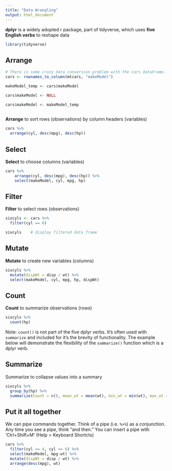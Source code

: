 ```yaml
---
title: "Data Wrangling"
output: html_document
---
```


**dplyr** is a widely adopted r package, part of tidyverse, which uses **five English verbs** to reshape data

```r
library(tidyverse)
```

## Arrange


```r
# There is some crazy data conversion problem with the cars dataFrame.  But since I only did that to show people how to load data  (see data_management.Rmd,)  I'm transforming 'cars' in a more robust fashion with `rownames_to_column`
cars <- rownames_to_column(mtcars, "makeModel")

makeModel_temp <- cars$makeModel

cars$makeModel <- NULL

cars$makeModel <- makeModel_temp
  
```


**Arrange** to sort rows (observations) by column headers (variables)

```r
cars %>% 
  arrange(cyl, desc(mpg), desc(hp))
```

## Select

**Select** to choose columns (variables)

```r
cars %>% 
    arrange(cyl, desc(mpg), desc(hp)) %>% 
    select(makeModel, cyl, mpg, hp)
```


## Filter

**Filter** to select rows (observations)

```r
sixcyls <- cars %>% 
  filter(cyl == 6)

sixcyls    # display filtered data frame
```

## Mutate

**Mutate** to create new variables (columns) 

```r
sixcyls %>% 
  mutate(dispWt = disp / wt) %>% 
  select(makeModel, cyl, mpg, hp, dispWt)
```

## Count

**Count** to summarize observations (rows)

```r
sixcyls %>% 
  count(hp)
```

Note:  `count()` is not part of the five dplyr verbs.  It's often used with `summarize` and included for it's the brevity of functionality.  The example below will demonstrate the flexibility of the `summarize()` function which is a dplyr verb.

## Summarize
Summarize to collapse values into a summary

```r
sixcyls %>% 
  group_by(hp) %>% 
  summarize(Count = n(), mean_wt = mean(wt), min_wt = min(wt), max_wt = max(wt))
```


## Put it all together

We can pipe commands together.  Think of a pipe (i.e. `%>%`) as a conjunction.  Any time you see a pipe, think "and then."  You can insert a pipe with 'Ctrl+Shift+M' (Help > Keyboard Shortcts)

```r

cars %>% 
  filter(cyl >= 4, cyl <= 6) %>% 
  select(makeModel, mpg:wt) %>%
  mutate(dispWt = disp / wt) %>% 
  arrange(desc(mpg), wt)
```
